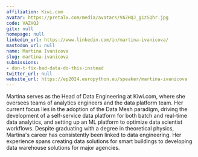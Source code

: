 ```yaml
---
affiliation: Kiwi.com
avatar: https://pretalx.com/media/avatars/VAZHQJ_g1zSQhr.jpg
code: VAZHQJ
gitx: null
homepage: null
linkedin_url: https://www.linkedin.com/in/martina-ivanicova/
mastodon_url: null
name: Martina Ivanicova
slug: martina-ivanicova
submissions:
- don-t-fix-bad-data-do-this-instead
twitter_url: null
website_url: https://ep2024.europython.eu/speaker/martina-ivanicova
---
```


Martina serves as the Head of Data Engineering at Kiwi.com, where she oversees teams of analytics engineers and the data platform team. Her current focus lies in the adoption of the Data Mesh paradigm, driving the development of a self-service data platform for both batch and real-time data analytics, and setting up an ML platform to optimize data scientist workflows. Despite graduating with a degree in theoretical physics, Martina's career has consistently been linked to data engineering. Her experience spans creating data solutions for smart buildings to developing data warehouse solutions for major agencies.
